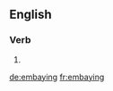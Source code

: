 ==English==

===Verb===
{{head|en}}

# {{present participle of|embay}}

[[de:embaying]]
[[fr:embaying]]